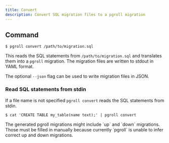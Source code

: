 ```yaml
---
title: Convert
description: Convert SQL migration files to a pgroll migration
---
```


## Command

```
$ pgroll convert /path/to/migration.sql
```

This reads the SQL statements from `/path/to/migration.sql` and translates them into a `pgroll` migration. The migration files are written to stdout in YAML format.

The optional `--json` flag can be used to write migration files in JSON.

### Read SQL statements from stdin

If a file name is not specified `pgroll convert` reads the SQL statements from stdin.

```
$ cat 'CREATE TABLE my_table(name text);' | pgroll convert
```

<Warning>
The generated pgroll migrations might include `up` and `down` migrations. Those must be filled in manually because currently `pgroll` is unable to infer correct up and down migrations.
</Warning>
